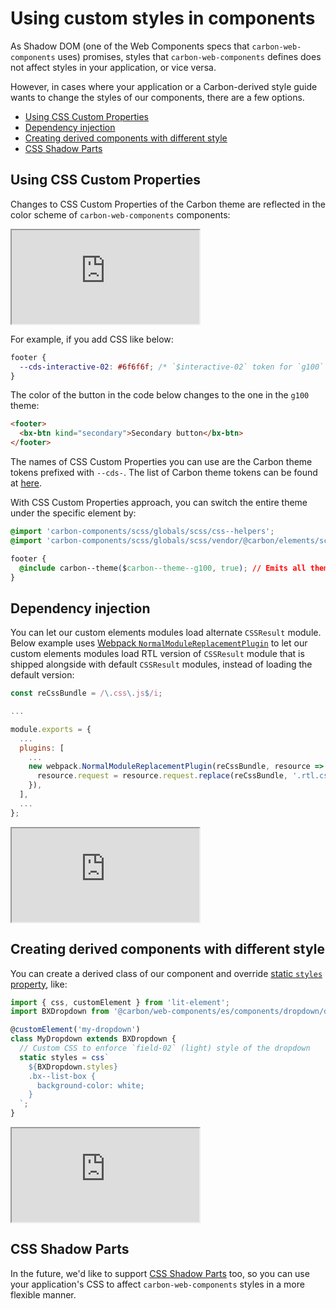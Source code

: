
<Meta title="Introduction/Custom styles" />

# Using custom styles in components

As Shadow DOM (one of the Web Components specs that `carbon-web-components` uses) promises, styles that `carbon-web-components` defines does not affect styles in your application, or vice versa.

However, in cases where your application or a Carbon-derived style guide wants to change the styles of our components, there are a few options.

<!-- START doctoc generated TOC please keep comment here to allow auto update -->
<!-- DON'T EDIT THIS SECTION, INSTEAD RE-RUN doctoc TO UPDATE -->

- [Using CSS Custom Properties](#using-css-custom-properties)
- [Dependency injection](#dependency-injection)
- [Creating derived components with different style](#creating-derived-components-with-different-style)
- [CSS Shadow Parts](#css-shadow-parts)

<!-- END doctoc generated TOC please keep comment here to allow auto update -->

## Using CSS Custom Properties

Changes to CSS Custom Properties of the Carbon theme are reflected in the color scheme of `carbon-web-components` components:

<iframe
  src="https://codesandbox.io/embed/github/carbon-design-system/carbon-web-components/tree/main/examples/codesandbox/styling/theme-zoning?fontsize=14&hidenavigation=1&theme=light"
  style={{ width: '100%', height: '700px', border: 'solid rgba(0,0,0,0.1) 1px', boxShadow: 'rgba(0,0,0,0.1) 0 1px 3px 0' }}
  title="carbon-web-components-getting-started"
  sandbox="allow-modals allow-forms allow-popups allow-scripts allow-same-origin"
></iframe>

For example, if you add CSS like below:

```css
footer {
  --cds-interactive-02: #6f6f6f; /* `$interactive-02` token for `g100` theme */
}
```

The color of the button in the code below changes to the one in the `g100` theme:

```html
<footer>
  <bx-btn kind="secondary">Secondary button</bx-btn>
</footer>
```

The names of CSS Custom Properties you can use are the Carbon theme tokens prefixed with `--cds-`. The list of Carbon theme tokens can be found at [here](https://github.com/carbon-design-system/carbon/blob/v10.7.0/packages/themes/scss/generated/_themes.scss#L14-L454).

With CSS Custom Properties approach, you can switch the entire theme under the specific element by:

```css
@import 'carbon-components/scss/globals/scss/css--helpers';
@import 'carbon-components/scss/globals/scss/vendor/@carbon/elements/scss/themes/mixins';

footer {
  @include carbon--theme($carbon--theme--g100, true); // Emits all theme tokens in CSS Custom Properties
}
```

## Dependency injection

You can let our custom elements modules load alternate `CSSResult` module. Below example uses [Webpack `NormalModuleReplacementPlugin`](https://webpack.js.org/plugins/normal-module-replacement-plugin/) to let our custom elements modules load RTL version of `CSSResult` module that is shipped alongside with default `CSSResult` modules, instead of loading the default version:

```javascript
const reCssBundle = /\.css\.js$/i;

...

module.exports = {
  ...
  plugins: [
    ...
    new webpack.NormalModuleReplacementPlugin(reCssBundle, resource => {
      resource.request = resource.request.replace(reCssBundle, '.rtl.css.js');
    }),
  ],
  ...
};
```

<iframe
  src="https://codesandbox.io/embed/github/carbon-design-system/carbon-web-components/tree/main/examples/codesandbox/rtl?fontsize=14&hidenavigation=1&theme=light"
  style={{ width: '100%', height: '500px', border: 'solid rgba(0,0,0,0.1) 1px', boxShadow: 'rgba(0,0,0,0.1) 0 1px 3px 0' }}
  title="carbon-web-components-getting-started"
  sandbox="allow-modals allow-forms allow-popups allow-scripts allow-same-origin"
></iframe>

## Creating derived components with different style

You can create a derived class of our component and override [static `styles` property](https://lit-element.polymer-project.org/guide/styles#static-styles), like:

```javascript
import { css, customElement } from 'lit-element';
import BXDropdown from '@carbon/web-components/es/components/dropdown/dropdown';

@customElement('my-dropdown')
class MyDropdown extends BXDropdown {
  // Custom CSS to enforce `field-02` (light) style of the dropdown
  static styles = css`
    ${BXDropdown.styles}
    .bx--list-box {
      background-color: white;
    }
  `;
}
```

<iframe
  src="https://codesandbox.io/embed/github/carbon-design-system/carbon-web-components/tree/main/examples/codesandbox/styling/custom-style?fontsize=14&hidenavigation=1&theme=light"
  style={{ width: '100%', height: '500px', border: 'solid rgba(0,0,0,0.1) 1px', boxShadow: 'rgba(0,0,0,0.1) 0 1px 3px 0' }}
  title="carbon-web-components-getting-started"
  sandbox="allow-modals allow-forms allow-popups allow-scripts allow-same-origin"
></iframe>

## CSS Shadow Parts

In the future, we'd like to support [CSS Shadow Parts](https://www.w3.org/TR/css-shadow-parts-1/) too, so you can use your application's CSS to affect `carbon-web-components` styles in a more flexible manner.
